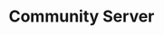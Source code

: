 ---
title: Community Server
description: Create your own productivity platform based on ONLYOFFICE Groups. In this section, you will learn how to make GET, POST, PUT and DELETE requests to work with platform modules and pass authentication.
logo: community-server-logo
tags: product
---